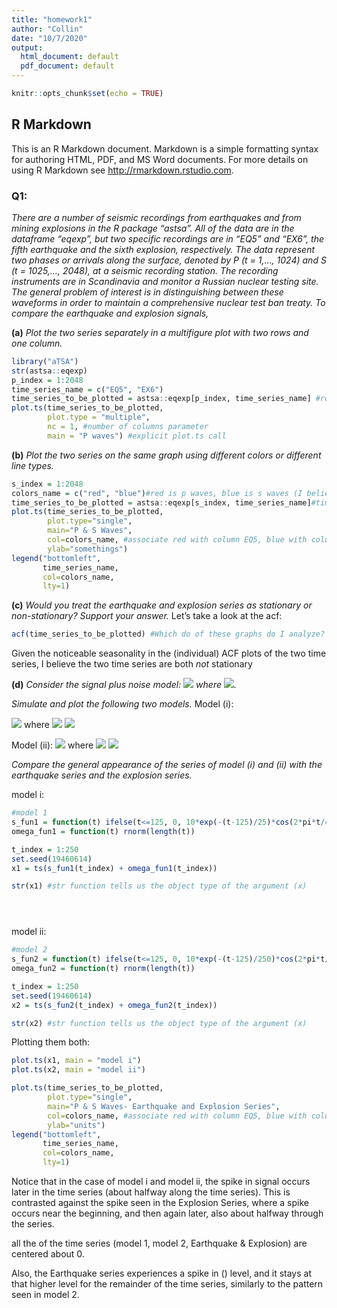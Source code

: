 ```yaml
---
title: "homework1"
author: "Collin"
date: "10/7/2020"
output:
  html_document: default
  pdf_document: default
---
```


```r
knitr::opts_chunk$set(echo = TRUE)
```

## R Markdown

This is an R Markdown document. Markdown is a simple formatting syntax for authoring HTML, PDF, and MS Word documents. For more details on using R Markdown see <http://rmarkdown.rstudio.com>.

### Q1:
*There are a number of seismic recordings from earthquakes and from mining explosions in the R package "astsa". All of the data are in the dataframe  "eqexp", but two specific recordings are in  "EQ5" and "EX6", the fifth earthquake and the sixth explosion, respectively. The data represent two phases or arrivals along the surface, denoted by P (t = 1,…, 1024) and S (t = 1025,…, 2048), at a seismic recording station. The recording instruments are in Scandinavia and monitor a Russian nuclear testing site. The general problem of interest is in distinguishing between these waveforms in order to maintain a comprehensive nuclear test ban treaty. 
To compare the earthquake and explosion signals,*

**(a)** *Plot the two series separately in a multifigure plot with two rows and one column.*

```r
library("aTSA")
str(astsa::eqexp)
p_index = 1:2048
time_series_name = c("EQ5", "EX6")
time_series_to_be_plotted = astsa::eqexp[p_index, time_series_name] #row vector,column vector
plot.ts(time_series_to_be_plotted,
        plot.type = "multiple",
        nc = 1, #number of columns parameter
        main = "P waves") #explicit plot.ts call


```

**(b)** *Plot the two series on the same graph using different colors or different line types.*

```r
s_index = 1:2048
colors_name = c("red", "blue")#red is p waves, blue is s waves (I believe)
time_series_to_be_plotted = astsa::eqexp[s_index, time_series_name]#time period/index,columns of TS data
plot.ts(time_series_to_be_plotted,
        plot.type="single",
        main="P & S Waves",
        col=colors_name, #associate red with column EQ5, blue with column EX6
        ylab="somethings")
legend("bottomleft",
       time_series_name,
       col=colors_name,
       lty=1)
```

**(c)** *Would you treat the earthquake and explosion series as stationary or non-stationary? Support your answer.*
 Let's take a look at the acf:

```r
acf(time_series_to_be_plotted) #Which do of these graphs do I analyze?

```


Given the noticeable seasonality in the (individual) ACF plots of the two time series, I believe the two time series are both *not* stationary

**(d)** *Consider the signal plus noise model: ![](https://canvas.ucdavis.edu/equation_images/x_t%253Ds_t%2520%252B%2520%255Comega_t)
where ![](https://canvas.ucdavis.edu/equation_images/%255Comega_t%255Csim%2520WN(0%252C1)).* 

*Simulate and plot the following two models.*
Model (i): 

![](https://canvas.ucdavis.edu/equation_images/x_t%253Ds_t%2520%252B%2520%255Comega_t) where ![](https://canvas.ucdavis.edu/equation_images/%255Comega_t%2520%255Csim%2520WN(0%252C1))
![](https://canvas.ucdavis.edu/equation_images/%2520%2520%2520%2520s_t%2520%253D%2520%250A%2520%2520%2520%2520%2520%2520%255Cbegin%257Bcases%257D%250A%2520%2520%2520%2520%2520%25200%252C%2520%2526%2520t%253D1%252C%255Cdots%252C125%2520%255C%255C%250A%2520%2520%2520%2520%2520%252010%255C%253Be%255E%257B-%255Cfrac%257Bt-125%257D%257B25%257D%257D%255Ccos(2%255Cpi%2520t%252F4)%2520%252C%2526%2520t%253D126%252C%255Cdots%252C250%250A%2520%2520%2520%2520%2520%2520%255Cend%257Bcases%257D)

Model (ii):
![](https://canvas.ucdavis.edu/equation_images/x_t%253Ds_t%2520%252B%2520%255Comega_t) where ![](https://canvas.ucdavis.edu/equation_images/%255Comega_t%2520%255Csim%2520WN(0%252C1))
![](https://pi998nv7pc.execute-api.us-east-1.amazonaws.com/production/svg?tex=s_t%20%3D%20%0A%5Cbegin%7Bcases%7D%0A%20%200%2C%26%20t%3D1%2C%5Cdots%2C125%20%5C%5C%0A%20%2010%5C%3Be%5E%7B-%5Cfrac%7Bt-125%7D%7B250%7D%7D%5Ccos(2%5Cpi%20t%2F4)%20%2C%26%20t%3D126%2C%5Cdots%2C250.%0A%5Cend%7Bcases%7D)

*Compare the general appearance of the series of model (i) and (ii) with the earthquake series and the explosion series.*

model i:
```r
#model 1
s_fun1 = function(t) ifelse(t<=125, 0, 10*exp(-(t-125)/25)*cos(2*pi*t/4))
omega_fun1 = function(t) rnorm(length(t))

t_index = 1:250
set.seed(19460614)
x1 = ts(s_fun1(t_index) + omega_fun1(t_index))

str(x1) #str function tells us the object type of the argument (x)





```

model ii:
```r
#model 2
s_fun2 = function(t) ifelse(t<=125, 0, 10*exp(-(t-125)/250)*cos(2*pi*t/4))
omega_fun2 = function(t) rnorm(length(t))

t_index = 1:250
set.seed(19460614)
x2 = ts(s_fun2(t_index) + omega_fun2(t_index))

str(x2) #str function tells us the object type of the argument (x)

```

Plotting them both:
```r
plot.ts(x1, main = "model i")
plot.ts(x2, main = "model ii")

plot.ts(time_series_to_be_plotted,
        plot.type="single",
        main="P & S Waves- Earthquake and Explosion Series",
        col=colors_name, #associate red with column EQ5, blue with column EX6
        ylab="units")
legend("bottomleft",
       time_series_name,
       col=colors_name,
       lty=1)


```


Notice that in the case of model i and model ii, the spike in signal occurs later in the time series (about halfway along the time series). This is contrasted against the spike seen in the Explosion Series, where a spike occurs near the beginning, and then again later, also about halfway through the series.

all the of the time series (model 1, model 2, Earthquake & Explosion) are centered about 0.

Also, the Earthquake series experiences a spike in () level, and it stays at that higher level for the remainder of the time series, similarly to the pattern seen in model 2.
